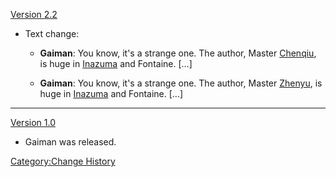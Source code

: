 [[Version 2.2]]
* Text change:
** {{Color|Old:}} '''Gaiman''': You know, it's a strange one. The author, Master [[Xingqiu|Chenqiu]], is huge in [[Inazuma]] and Fontaine. [...]
** {{Color|New:}} '''Gaiman''': You know, it's a strange one. The author, Master [[Xingqiu|Zhenyu]], is huge in [[Inazuma]] and Fontaine. [...]
----
[[Version 1.0]]
* Gaiman was released.
<noinclude>[[Category:Change History]]</noinclude>